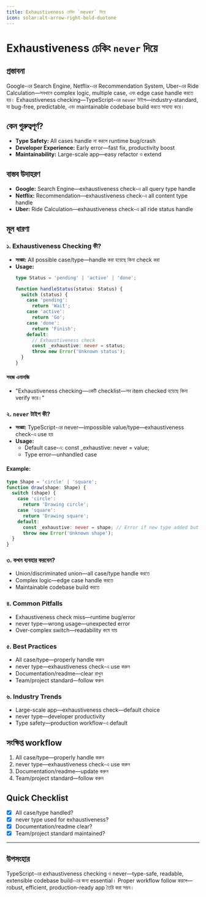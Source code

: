 ```yaml
---
title: Exhaustiveness চেকিং `never` দিয়ে
icon: solar:alt-arrow-right-bold-duotone
---
```


# Exhaustiveness চেকিং `never` দিয়ে

## প্রস্তাবনা

Google-এর Search Engine, Netflix-এর Recommendation System, Uber-এর Ride Calculation—সবখানে complex logic, multiple case, এবং edge case handle করতে হয়। Exhaustiveness checking—TypeScript-এর `never` টাইপ—industry-standard, যা bug-free, predictable, এবং maintainable codebase build করতে সাহায্য করে।

## কেন গুরুত্বপূর্ণ?

- **Type Safety:** All cases handle না করলে runtime bug/crash
- **Developer Experience:** Early error—fast fix, productivity boost
- **Maintainability:** Large-scale app—easy refactor ও extend

## বাস্তব উদাহরণ

- **Google:** Search Engine—exhaustiveness check-এ all query type handle
- **Netflix:** Recommendation—exhaustiveness check-এ all content type handle
- **Uber:** Ride Calculation—exhaustiveness check-এ all ride status handle

## মূল ধারণা

### ১. Exhaustiveness Checking কী?

- **সংজ্ঞা:** All possible case/type—handle করা হয়েছে কিনা check করা
- **Usage:**
  ```typescript
  type Status = 'pending' | 'active' | 'done';

  function handleStatus(status: Status) {
    switch (status) {
      case 'pending':
        return 'Wait';
      case 'active':
        return 'Go';
      case 'done':
        return 'Finish';
      default:
        // Exhaustiveness check
        const _exhaustive: never = status;
        throw new Error('Unknown status');
    }
  }
  ```

#### সহজ এনালজি

- "Exhaustiveness checking—একটি checklist—সব item checked হয়েছে কিনা verify করে।"

### ২. `never` টাইপ কী?

- **সংজ্ঞা:** TypeScript-এর never—impossible value/type—exhaustiveness check-এ use হয়
- **Usage:**
  - Default case-এ: const _exhaustive: never = value;
  - Type error—unhandled case

#### Example:
```typescript
type Shape = 'circle' | 'square';
function draw(shape: Shape) {
  switch (shape) {
    case 'circle':
      return 'Drawing circle';
    case 'square':
      return 'Drawing square';
    default:
      const _exhaustive: never = shape; // Error if new type added but not handled
      throw new Error('Unknown shape');
  }
}
```

### ৩. কখন ব্যবহার করবেন?

- Union/discriminated union—all case/type handle করতে
- Complex logic—edge case handle করতে
- Maintainable codebase build করতে

### ৪. Common Pitfalls

- Exhaustiveness check miss—runtime bug/error
- never type—wrong usage—unexpected error
- Over-complex switch—readability কমে যায়

### ৫. Best Practices

- All case/type—properly handle করুন
- never type—exhaustiveness check-এ use করুন
- Documentation/readme—clear রাখুন
- Team/project standard—follow করুন

### ৬. Industry Trends

- Large-scale app—exhaustiveness check—default choice
- never type—developer productivity
- Type safety—production workflow-এ default

## সংক্ষিপ্ত workflow

1. All case/type—properly handle করুন
2. never type—exhaustiveness check-এ use করুন
3. Documentation/readme—update করুন
4. Team/project standard—follow করুন

## Quick Checklist

- [x] All case/type handled?
- [x] never type used for exhaustiveness?
- [x] Documentation/readme clear?
- [x] Team/project standard maintained?

---

## উপসংহার

TypeScript-এর exhaustiveness checking ও never—type-safe, readable, extensible codebase build-এর জন্য essential। Proper workflow follow করলে—robust, efficient, production-ready app তৈরি করা সম্ভব।

